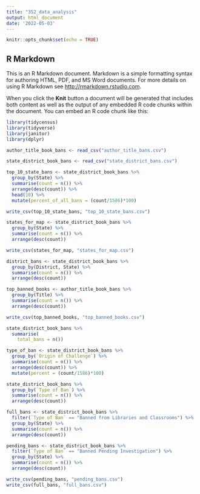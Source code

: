 ```yaml
---
title: "352_data_analysis"
output: html_document
date: '2022-05-03'
---
```


```r
knitr::opts_chunk$set(echo = TRUE)
```

## R Markdown

This is an R Markdown document. Markdown is a simple formatting syntax for authoring HTML, PDF, and MS Word documents. For more details on using R Markdown see <http://rmarkdown.rstudio.com>.

When you click the **Knit** button a document will be generated that includes both content as well as the output of any embedded R code chunks within the document. You can embed an R code chunk like this:

```r

library(tidycensus)
library(tidyverse)
library(janitor)
library(dplyr)

author_title_book_bans <- read_csv("author_title_bans.csv")

state_district_book_bans <- read_csv("state_district_bans.csv")

top_10_state_bans <- state_district_book_bans %>%
  group_by(State) %>%
  summarise(count = n()) %>%
  arrange(desc(count)) %>%
  head(10) %>%
  mutate(percent_of_all_bans = (count/1586)*100)

write_csv(top_10_state_bans, "top_10_state_bans.csv")

states_for_map <- state_district_book_bans %>%
  group_by(State) %>%
  summarise(count = n()) %>%
  arrange(desc(count))

write_csv(states_for_map, "states_for_map.csv")

district_bans <- state_district_book_bans %>%
  group_by(District, State) %>%
  summarise(count = n()) %>%
  arrange(desc(count))

top_banned_books <- author_title_book_bans %>%
  group_by(Title) %>%
  summarise(count = n()) %>%
  arrange(desc(count))

write_csv(top_banned_books, "top_banned_books.csv")

state_district_book_bans %>%
  summarise(
    total_bans = n())

type_of_ban <- state_district_book_bans %>%
  group_by(`Origin of Challenge`) %>%
  summarise(count = n()) %>%
  arrange(desc(count)) %>%
  mutate(percent = (count/1586)*100)

state_district_book_bans %>% 
  group_by(`Type of Ban`) %>%
  summarise(count = n()) %>%
  arrange(desc(count))

full_bans <- state_district_book_bans %>%
  filter(`Type of Ban` == "Banned from Libraries and Classrooms") %>%
  group_by(State) %>%
  summarise(count = n()) %>%
  arrange(desc(count))

pending_bans <- state_district_book_bans %>%
  filter(`Type of Ban` == "Banned Pending Investigation") %>%
  group_by(State) %>%
  summarise(count = n()) %>%
  arrange(desc(count))

write_csv(pending_bans, "pending_bans.csv")
write_csv(full_bans, "full_bans.csv")



```

